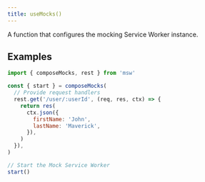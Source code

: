 ```yaml
---
title: useMocks()
---
```


A function that configures the mocking Service Worker instance.

## Examples

```js showLineNumbers
import { composeMocks, rest } from 'msw'

const { start } = composeMocks(
  // Provide request handlers
  rest.get('/user/:userId', (req, res, ctx) => {
    return res(
      ctx.json({
        firstName: 'John',
        lastName: 'Maverick',
      }),
    )
  }),
)

// Start the Mock Service Worker
start()
```
